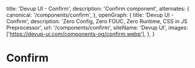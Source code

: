   title: 'Devup UI - Confirm',
  description: 'Confirm component',
  alternates: {
    canonical: '/components/confirm',
  },
  openGraph: {
    title: 'Devup UI - Confirm',
    description: 'Zero Config, Zero FOUC, Zero Runtime, CSS in JS Preprocessor',
    url: '/components/confirm',
    siteName: 'Devup UI',
    images: ['https://devup-ui.com/components-og/confirm.webp'],
  },
}

# Confirm